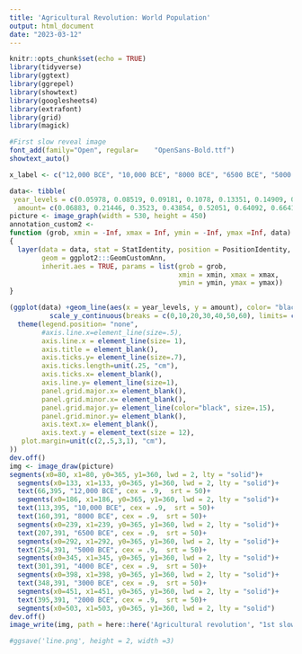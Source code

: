 ```yaml
---
title: 'Agricultural Revolution: World Population'
output: html_document
date: "2023-03-12"
---
```


```r
knitr::opts_chunk$set(echo = TRUE)
library(tidyverse)
library(ggtext)
library(ggrepel)
library(showtext)
library(googlesheets4)
library(extrafont)
library(grid)
library(magick)
```

```r
#First slow reveal image
font_add(family="Open", regular= 	"OpenSans-Bold.ttf")
showtext_auto()

x_label <- c("12,000 BCE", "10,000 BCE", "8000 BCE", "6500 BCE", "5000 BCE", "4000 BCE", "3000 BCE", "2000 BCE", "1000 BCE")

data<- tibble(
 year_levels = c(0.05978, 0.08519, 0.09181, 0.1078, 0.13351, 0.14909, 0.1545, 0.16917, 0.18369, 0.19849, 0.2139, 0.2293, 0.2447, 0.26011, 0.27551, 0.29092, 0.30634, 0.32176, 0.33718, 0.35259, 0.36801, 0.38343, 0.39885, 0.41426, 0.42968, 0.4451, 0.46052, 0.47593, 0.49135, 0.50677, 0.52218, 0.53759, 0.553, 0.56841, 0.58382, 0.59923, 0.61464, 0.63005, 0.64545, 0.66084, 0.67624, 0.69163, 0.70703, 0.72242, 0.73782, 0.75199, 0.76514, 0.77817, 0.79122, 0.80335, 0.81535, 0.82841, 0.84089, 0.85394, 0.86467, 0.87199, 0.87896, 0.88594, 0.89291, 0.89988, 0.90685, 0.91383, 0.9208, 0.92777, 0.93475, 0.94172, 0.94869, 0.95566, 0.96264, 0.97024, 0.97672, .978),
  amount= c(0.06883, 0.21446, 0.3523, 0.43854, 0.52051, 0.64092, 0.66411, 0.77169, 1.27805, 1.81428, 2.37405, 2.92253, 3.4823, 4.03642, 4.58489, 4.79439, 4.8005, 4.80661, 4.81273, 4.81884, 4.82495, 4.83106, 4.83718, 4.84329, 4.8494, 4.85552, 4.86163, 4.86774, 4.87385, 4.87997, 4.95952, 5.25376, 5.56495, 5.86485, 6.17604, 6.47593, 6.77582, 7.1661, 8.0027, 8.9071, 9.82844, 10.73284, 11.66548, 12.58118, 13.52512, 14.60154, 16.12566, 17.52331, 18.97974, 20.26605, 21.68134, 23.06712, 24.45585, 25.91524, 27.37889, 28.92612, 30.34581, 31.74686, 33.16656, 34.60489, 35.99973, 37.42564, 38.85776, 40.24017, 41.67229, 43.11063, 44.49925, 45.93758, 47.34485, 48.83146, 50.1905, 50.5))
picture <- image_graph(width = 530, height = 450)
annotation_custom2 <- 
function (grob, xmin = -Inf, xmax = Inf, ymin = -Inf, ymax =Inf, data) 
{
  layer(data = data, stat = StatIdentity, position = PositionIdentity, 
        geom = ggplot2:::GeomCustomAnn, 
        inherit.aes = TRUE, params = list(grob = grob, 
                                          xmin = xmin, xmax = xmax, 
                                          ymin = ymin, ymax = ymax))
}

(ggplot(data) +geom_line(aes(x = year_levels, y = amount), color= "black", size= 1.5)+
          scale_y_continuous(breaks = c(0,10,20,30,40,50,60), limits= c(0,61), expand= expansion(mult=c(0,0))) + scale_x_continuous(breaks = c(0, .1,.2,.3,.4,.5,.6,.7,.8,.9), limits= c(0,1), expand= expansion(mult=c(-0.02,0)))+ theme_classic()+
  theme(legend.position= "none",                                             
        #axis.line.x=element_line(size=.5),  
        axis.line.x = element_line(size= 1),
        axis.title = element_blank(),
        axis.ticks.y= element_line(size=.7),
        axis.ticks.length=unit(.25, "cm"),
        axis.ticks.x= element_blank(),
        axis.line.y= element_line(size=1),
        panel.grid.major.x= element_blank(),
        panel.grid.minor.x= element_blank(),
        panel.grid.major.y= element_line(color="black", size=.15),
        panel.grid.minor.y= element_blank(),
        axis.text.x= element_blank(),
        axis.text.y = element_text(size = 12),
   plot.margin=unit(c(2,.5,3,1), "cm"),
))
dev.off()
img <- image_draw(picture)
segments(x0=80, x1=80, y0=365, y1=360, lwd = 2, lty = "solid")+
  segments(x0=133, x1=133, y0=365, y1=360, lwd = 2, lty = "solid")+
  text(66,395, "12,000 BCE", cex = .9,  srt = 50)+
  segments(x0=186, x1=186, y0=365, y1=360, lwd = 2, lty = "solid")+
  text(113,395, "10,000 BCE", cex = .9,  srt = 50)+
  text(160,391, "8000 BCE", cex = .9,  srt = 50)+
  segments(x0=239, x1=239, y0=365, y1=360, lwd = 2, lty = "solid")+
  text(207,391, "6500 BCE", cex = .9,  srt = 50)+
  segments(x0=292, x1=292, y0=365, y1=360, lwd = 2, lty = "solid")+
  text(254,391, "5000 BCE", cex = .9,  srt = 50)+
  segments(x0=345, x1=345, y0=365, y1=360, lwd = 2, lty = "solid")+
  text(301,391, "4000 BCE", cex = .9,  srt = 50)+
  segments(x0=398, x1=398, y0=365, y1=360, lwd = 2, lty = "solid")+
  text(348,391, "3000 BCE", cex = .9,  srt = 50)+
  segments(x0=451, x1=451, y0=365, y1=360, lwd = 2, lty = "solid")+
  text(395,391, "2000 BCE", cex = .9,  srt = 50)+
  segments(x0=503, x1=503, y0=365, y1=360, lwd = 2, lty = "solid")
dev.off()
image_write(img, path = here::here('Agricultural revolution', "1st slow reveal.png"), format = "png")

#ggsave('line.png', height = 2, width =3)

```